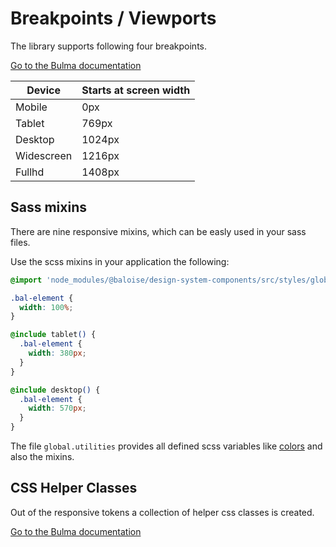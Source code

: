 # Breakpoints / Viewports

The library supports following four breakpoints.

[Go to the Bulma documentation](https://bulma.io/documentation/overview/responsiveness/#breakpoints)

| Device     | Starts at screen width |
| ---------- | ---------------------- |
| Mobile     | 0px                    |
| Tablet     | 769px                  |
| Desktop    | 1024px                 |
| Widescreen | 1216px                 |
| Fullhd     | 1408px                 |

## Sass mixins

There are nine responsive mixins, which can be easly used in your sass files.

Use the scss mixins in your application the following:

```css
@import 'node_modules/@baloise/design-system-components/src/styles/global.utilities';

.bal-element {
  width: 100%;
}

@include tablet() {
  .bal-element {
    width: 380px;
  }
}

@include desktop() {
  .bal-element {
    width: 570px;
  }
}
```

The file `global.utilities` provides all defined scss variables like [colors](?path=/docs/design-colors--page) and also the mixins.

## CSS Helper Classes

Out of the responsive tokens a collection of helper css classes is created.

[Go to the Bulma documentation](https://bulma.io/documentation/modifiers/responsive-helpers/)

<bal-doc-github link="/stories/design/05-breakpoints.docs.mdx"></bal-doc-github>
